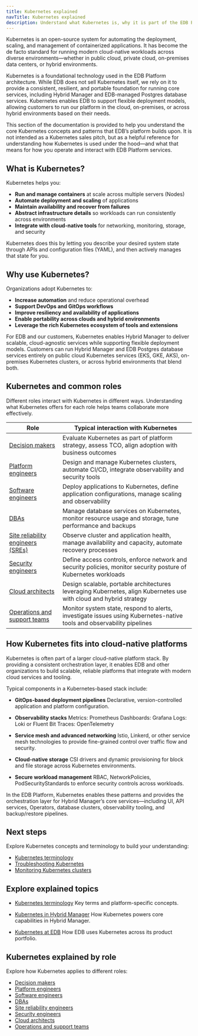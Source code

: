```yaml
---
title: Kubernetes explained
navTitle: Kubernetes explained
description: Understand what Kubernetes is, why it is part of the EDB Platform architecture, and how different roles interact with it in cloud-native environments.
---
```


Kubernetes is an open-source system for automating the deployment, scaling, and management of containerized applications. It has become the de facto standard for running modern cloud-native workloads across diverse environments—whether in public cloud, private cloud, on-premises data centers, or hybrid environments.

Kubernetes is a foundational technology used in the EDB Platform architecture.
While EDB does not sell Kubernetes itself, we rely on it to provide a consistent, resilient, and portable foundation for running core services, including Hybrid Manager and EDB-managed Postgres database services.
Kubernetes enables EDB to support flexible deployment models, allowing customers to run our platform in the cloud, on-premises, or across hybrid environments based on their needs.

This section of the documentation is provided to help you understand the core Kubernetes concepts and patterns that EDB’s platform builds upon.
It is not intended as a Kubernetes sales pitch, but as a helpful reference for understanding how Kubernetes is used under the hood—and what that means for how you operate and interact with EDB Platform services.

## What is Kubernetes?

Kubernetes helps you:

-   **Run and manage containers** at scale across multiple servers (Nodes)
-   **Automate deployment and scaling** of applications
-   **Maintain availability and recover from failures**
-   **Abstract infrastructure details** so workloads can run consistently across environments
-   **Integrate with cloud-native tools** for networking, monitoring, storage, and security

Kubernetes does this by letting you describe your desired system state through APIs and configuration files (YAML), and then actively manages that state for you.

## Why use Kubernetes?

Organizations adopt Kubernetes to:

-   **Increase automation** and reduce operational overhead
-   **Support DevOps and GitOps workflows**
-   **Improve resiliency and availability of applications**
-   **Enable portability across clouds and hybrid environments**
-   **Leverage the rich Kubernetes ecosystem of tools and extensions**

For EDB and our customers, Kubernetes enables Hybrid Manager to deliver scalable, cloud-agnostic services while supporting flexible deployment models.
Customers can run Hybrid Manager and EDB Postgres database services entirely on public cloud Kubernetes services (EKS, GKE, AKS), on-premises Kubernetes clusters, or across hybrid environments that blend both.

## Kubernetes and common roles

Different roles interact with Kubernetes in different ways. Understanding what Kubernetes offers for each role helps teams collaborate more effectively.

| Role                                                     | Typical interaction with Kubernetes                                                                                   |
| -------------------------------------------------------- | --------------------------------------------------------------------------------------------------------------------- |
| [Decision makers](./for/decision-makers)                 | Evaluate Kubernetes as part of platform strategy, assess TCO, align adoption with business outcomes                   |
| [Platform engineers](./for/platform-engineers)           | Design and manage Kubernetes clusters, automate CI/CD, integrate observability and security tools                     |
| [Software engineers](./for/software-engineers)           | Deploy applications to Kubernetes, define application configurations, manage scaling and observability                |
| [DBAs](./for/dbas)                                       | Manage database services on Kubernetes, monitor resource usage and storage, tune performance and backups              |
| [Site reliability engineers (SREs)](./for/sres)          | Observe cluster and application health, manage availability and capacity, automate recovery processes                 |
| [Security engineers](./for/security-engineers)           | Define access controls, enforce network and security policies, monitor security posture of Kubernetes workloads       |
| [Cloud architects](./for/cloud-architects)               | Design scalable, portable architectures leveraging Kubernetes, align Kubernetes use with cloud and hybrid strategy    |
| [Operations and support teams](./for/operations-support) | Monitor system state, respond to alerts, investigate issues using Kubernetes-native tools and observability pipelines |

## How Kubernetes fits into cloud-native platforms

Kubernetes is often part of a larger cloud-native platform stack.
By providing a consistent orchestration layer, it enables EDB and other organizations to build scalable, reliable platforms that integrate with modern cloud services and tooling.

Typical components in a Kubernetes-based stack include:

-   **GitOps-based deployment pipelines**
    Declarative, version-controlled application and platform configuration.

-   **Observability stacks**
    Metrics: Prometheus
    Dashboards: Grafana
    Logs: Loki or Fluent Bit
    Traces: OpenTelemetry

-   **Service mesh and advanced networking**
    Istio, Linkerd, or other service mesh technologies to provide fine-grained control over traffic flow and security.

-   **Cloud-native storage**
    CSI drivers and dynamic provisioning for block and file storage across Kubernetes environments.

-   **Secure workload management**
    RBAC, NetworkPolicies, PodSecurityStandards to enforce security controls across workloads.

In the EDB Platform, Kubernetes enables these patterns and provides the orchestration layer for Hybrid Manager’s core services—including UI, API services, Operators, database clusters, observability tooling, and backup/restore pipelines.

## Next steps

Explore Kubernetes concepts and terminology to build your understanding:

-   [Kubernetes terminology](./terminology)
-   [Troubleshooting Kubernetes](/portal/kubernetes/learn/how-to/troubleshooting-on-kubernetes)
-   [Monitoring Kubernetes clusters](/portal/kubernetes/learn/how-to/monitor-kubernetes-cluster)

## Explore explained topics

-   [Kubernetes terminology](./terminology)
    Key terms and platform-specific concepts.

-   [Kubernetes in Hybrid Manager](k8s-in-hybrid-manager/)
    How Kubernetes powers core capabilities in Hybrid Manager.

-   [Kubernetes at EDB](./k8s-at-edb)
    How EDB uses Kubernetes across its product portfolio.

## Kubernetes explained by role

Explore how Kubernetes applies to different roles:

-   [Decision makers](./for/decision-makers)
-   [Platform engineers](./for/platform-engineers)
-   [Software engineers](./for/software-engineers)
-   [DBAs](./for/dbas)
-   [Site reliability engineers](./for/sres)
-   [Security engineers](./for/security-engineers)
-   [Cloud architects](./for/cloud-architects)
-   [Operations and support teams](./for/operations-support)
